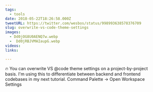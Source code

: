 ```yaml
---
tags:
  - tools
date: 2018-05-22T18:26:58.000Z
tweetURL: https://twitter.com/wesbos/status/998993638578376709
slug: overwrite-vs-code-theme-settings
images:
  - Dd0jOG8U0AENQ7w.webp
  -  Dd0jRBJVMAIaupG.webp
videos:
links:

---
```

🔥 You can overwrite VS @code theme settings on a project-by-project basis. I'm using this to differentiate between backend and frontend codebases in my next tutorial. Command Palette → Open Workspace Settings
